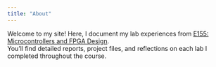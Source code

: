 ```yaml
---
title: "About"
---
```


Welcome to my site! Here, I document my lab experiences from [E155: Microcontrollers and FPGA Design](https://hmc-e155.github.io/).  
You'll find detailed reports, project files, and reflections on each lab I completed throughout the course.
